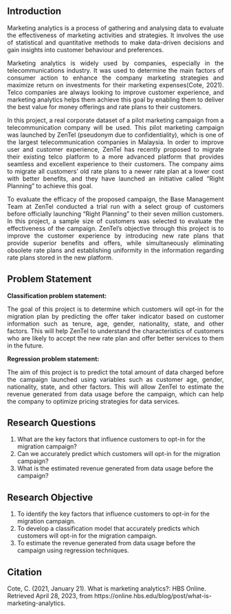 ## Introduction 

<p align='justify'>Marketing analytics is a process of gathering and analysing data to evaluate the effectiveness of marketing activities and strategies. It involves the use of statistical and quantitative methods to make data-driven decisions and gain insights into customer behaviour and preferences.</p>
<p align='justify'>Marketing analytics is widely used by companies, especially in the telecommunications industry. It was used to determine the main factors of consumer action to enhance the company marketing strategies and maximize return on investments for their marketing expenses(Cote, 2021). Telco companies are always looking to improve customer experience, and marketing analytics helps them achieve this goal by enabling them to deliver the best value for money offerings and rate plans to their customers.</p>
<p align='justify'>In this project, a real corporate dataset of a pilot marketing campaign from a telecommunication company will be used. This pilot marketing campaign was launched by ZenTel (pseudonym due to confidentiality), which is one of the largest telecommunication companies in Malaysia. In order to improve user and customer experience, ZenTel has recently proposed to migrate their existing telco platform to a more advanced platform that provides seamless and excellent experience to their customers. The company aims to migrate all customers’ old rate plans to a newer rate plan at a lower cost with better benefits, and they have launched an initiative called “Right Planning” to achieve this goal. </p>
<p align='justify'>To evaluate the efficacy of the proposed campaign, the Base Management Team at ZenTel conducted a trial run with a select group of customers before officially launching "Right Planning" to their seven million customers. In this project, a sample size of customers was selected to evaluate the effectiveness of the campaign. ZenTel's objective through this project is to improve the customer experience by introducing new rate plans that provide superior benefits and offers, while simultaneously eliminating obsolete rate plans and establishing uniformity in the information regarding rate plans stored in the new platform.</p>


## Problem Statement

<p>**Classification problem statement:**</P>
<p align='justify'>The goal of this project is to determine which customers will opt-in for the migration plan by predicting the offer taker indicator based on customer information such as tenure, age, gender, nationality, state, and other factors. This will help ZenTel to understand the characteristics of customers who are likely to accept the new rate plan and offer better services to them in the future.</p>

<p>**Regression problem statement:**</P>
<p align='justify'>The aim of this project is to predict the total amount of data charged before the campaign launched using variables such as customer age, gender, nationality, state, and other factors. This will allow ZenTel to estimate the revenue generated from data usage before the campaign, which can help the company to optimize pricing strategies for data services.</p>


## Research Questions

1.	What are the key factors that influence customers to opt-in for the migration campaign?
2.	Can we accurately predict which customers will opt-in for the migration campaign?
3.	What is the estimated revenue generated from data usage before the campaign?

## Research Objective

1.	To identify the key factors that influence customers to opt-in for the migration campaign.
2.	To develop a classification model that accurately predicts which customers will opt-in for the migration campaign.
3.	To estimate the revenue generated from data usage before the campaign using regression techniques.

## Citation
Cote, C. (2021, January 21). What is marketing analytics?: HBS Online. Retrieved April 28, 2023, from https://online.hbs.edu/blog/post/what-is-marketing-analytics. 